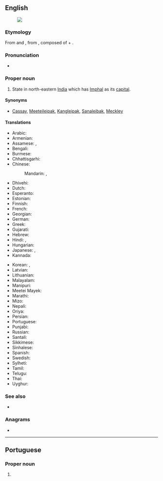 ==English==
{{wikipedia}}
[[Image:Manipur in India (disputed hatched).svg|thumb|]]

===Etymology===
From {{bor|en|as|মণিপুৰ}} and {{bor|en|bn|মণিপুর}}, from {{der|en|sa|मणिपूर|lit=abundance of jewels}}, composed of {{m|sa|मणि||jewel}} + {{m|sa|पूर||abundance}}.

===Pronunciation===
* {{IPA|en|/ˌmənɪpʊɹ/}}

===Proper noun===
{{en-proper noun}}

# State in north-eastern [[India]] which has [[Imphal]] as its [[capital]].

====Synonyms====
* {{q|historic names}} [[Cassay]], [[Meeteileipak]], [[Kangleipak]], [[Sanaleibak]], [[Meckley]]

====Translations====
{{trans-top|Manipur, India}}
* Arabic: {{t|ar|مَانِيبُور|m|tr=manibūr}}
* Armenian: {{t|hy|Մանիպուր}}
* Assamese: {{t|as|মণিপুৰ}}, {{t|as|মেখেলি}}
* Bengali: {{t|bn|মণিপুর}}
* Burmese: {{t|my|မဏိပူရ|sc=Mymr}}
* Chhattisgarhi: {{t-needed|hne}}
* Chinese:
*: Mandarin: {{t|cmn|曼尼普爾邦|tr=Běndìzhìlǐ|sc=Hani}}, {{t|cmn|曼尼普尔邦|tr=Mànnípǔ'ěr-bāng|sc=Hani}}
* Dhivehi: {{t|dv|މަނިޕޫރު|sc=Thaa}}
* Dutch: {{t+|nl|Manipur}}
* Esperanto: {{t|eo|Manipuro}}
* Estonian: {{t|et|Manipur}}
* Finnish: {{t|fi|Manipur}}
* French: {{t+|fr|Manipur}}
* Georgian: {{t|ka|მანიპური}}
* German: {{t+|de|Manipur}}
* Greek: {{t+|el|Μανιπούρ}}
* Gujarati: {{t|gu|મણિપુર}}
* Hebrew: {{t|he|מאניפור}}
* Hindi: {{t+|hi|मणिपूर}}, {{t+|hi|मणिपुर}}
* Hungarian: {{t+|hu|Manipur}}
* Japanese: {{t|ja|マニプル州|tr=Manipuru-shū}}, {{t|ja|マニプル|tr=Manipuru}}
* Kannada: {{t+|kn|ಮಣಿಪುರ|sc=Knda}}
{{trans-mid}}
* Korean: {{t|ko|^마니푸르 주}}, {{t|ko|^마니푸르}}
* Latvian: {{t|lv|Manipura}}
* Lithuanian: {{t|lt|Manipuras}}
* Malayalam: {{t|ml|മണിപ്പൂർ|sc=Mlym}}
* Manipuri: {{t|mni|মণিপুর|tr=maṇipur|sc=Beng}}
* Meetei Mayek: {{t+|mni|ꯃꯅꯤꯄꯨꯔ}}
* Marathi: {{t|mr|मणिपूर}}
* Mizo: {{t-needed|lus}}
* Nepali: {{t|ne|मणिपुर}}
* Oriya: {{t|or|ମଣିପୁର}}
* Persian: {{t|fa|مانی‌پور}}
* Portuguese: {{t+|pt|Manipur|m}}
* Punjabi: {{t|pa|ਮਨੀਪੁਰ}}
* Russian: {{t+|ru|Манипу́р|m}}
* Santali: {{t-needed|sat}}
* Sikkimese: {{t-needed|sip}}
* Sinhalese: {{t-needed|si}}
* Spanish: {{t|es|Manipur}}
* Swedish: {{t|sv|Manipur}}
* Sylheti: {{t|syl|ꠝꠘꠤꠙꠥꠞ}}
* Tamil: {{t+|ta|மணிப்பூர்|sc=Taml}}
* Telugu: {{t+|te|మణిపూర్}}
* Thai: {{t|th|รัฐมณีปุระ|tr=rát máneebpùrá}}
* Uyghur: {{t|ug|مونىپۇر}}
{{trans-bottom}}

===See also===
* {{list:states of India/en}}

===Anagrams===
* {{anagrams|en|a=aimnpru|Purnima}}

----

==Portuguese==

===Proper noun===
{{pt-proper noun|m}}

# {{place|pt|state|in northeastern|c/India|t1=Manipur}}